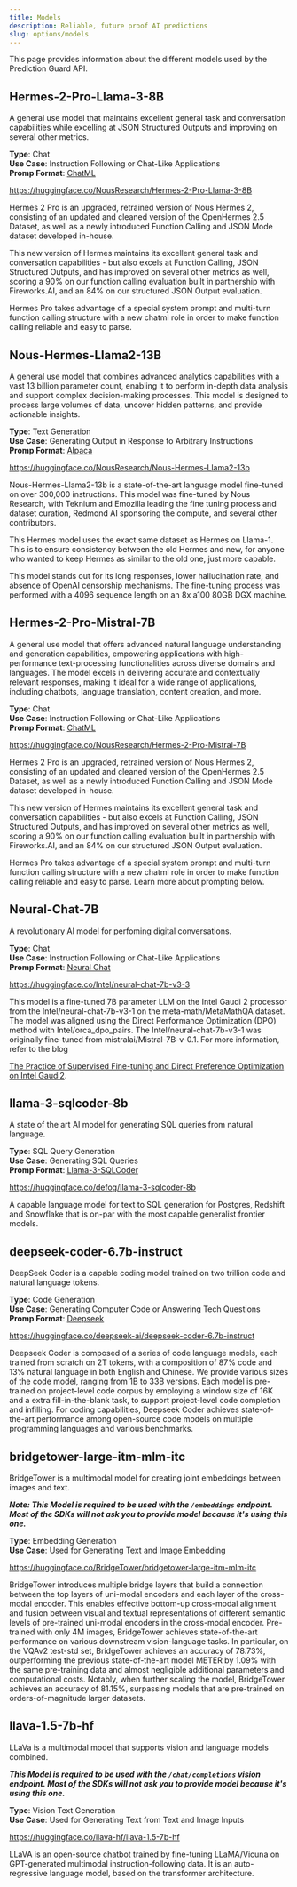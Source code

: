 ```yaml
---
title: Models
description: Reliable, future proof AI predictions
slug: options/models
---
```


This page provides information about the different models used by the Prediction
Guard API.

## Hermes-2-Pro-Llama-3-8B

A general use model that maintains excellent general task and conversation
capabilities while excelling at JSON Structured Outputs and improving on several
other metrics.

**Type**: Chat  
**Use Case**: Instruction Following or Chat-Like Applications  
**Promp Format**: [ChatML](/options/prompts#chatml)

https://huggingface.co/NousResearch/Hermes-2-Pro-Llama-3-8B

Hermes 2 Pro is an upgraded, retrained version of Nous Hermes 2, consisting of
an updated and cleaned version of the OpenHermes 2.5 Dataset, as well as a newly
introduced Function Calling and JSON Mode dataset developed in-house.

This new version of Hermes maintains its excellent general task and conversation
capabilities - but also excels at Function Calling, JSON Structured Outputs,
and has improved on several other metrics as well, scoring a 90% on our function
calling evaluation built in partnership with Fireworks.AI, and an 84% on our
structured JSON Output evaluation.

Hermes Pro takes advantage of a special system prompt and multi-turn function
calling structure with a new chatml role in order to make function calling
reliable and easy to parse.

## Nous-Hermes-Llama2-13B

A general use model that combines advanced analytics capabilities with a vast 13
billion parameter count, enabling it to perform in-depth data analysis and
support complex decision-making processes. This model is designed to process
large volumes of data, uncover hidden patterns, and provide actionable insights.

**Type**: Text Generation  
**Use Case**: Generating Output in Response to Arbitrary Instructions  
**Promp Format**: [Alpaca](/options/prompts#alpaca)

https://huggingface.co/NousResearch/Nous-Hermes-Llama2-13b

Nous-Hermes-Llama2-13b is a state-of-the-art language model fine-tuned on over
300,000 instructions. This model was fine-tuned by Nous Research, with Teknium
and Emozilla leading the fine tuning process and dataset curation, Redmond AI
sponsoring the compute, and several other contributors.

This Hermes model uses the exact same dataset as Hermes on Llama-1. This is to
ensure consistency between the old Hermes and new, for anyone who wanted to keep
Hermes as similar to the old one, just more capable.

This model stands out for its long responses, lower hallucination rate, and
absence of OpenAI censorship mechanisms. The fine-tuning process was performed
with a 4096 sequence length on an 8x a100 80GB DGX machine.

## Hermes-2-Pro-Mistral-7B

A general use model that offers advanced natural language understanding and
generation capabilities, empowering applications with high-performance
text-processing functionalities across diverse domains and languages. The model
excels in delivering accurate and contextually relevant responses, making it ideal
for a wide range of applications, including chatbots, language translation,
content creation, and more.

**Type**: Chat  
**Use Case**: Instruction Following or Chat-Like Applications  
**Promp Format**: [ChatML](/options/prompts#chatml)

https://huggingface.co/NousResearch/Hermes-2-Pro-Mistral-7B

Hermes 2 Pro is an upgraded, retrained version of Nous Hermes 2, consisting of
an updated and cleaned version of the OpenHermes 2.5 Dataset, as well as a newly
introduced Function Calling and JSON Mode dataset developed in-house.

This new version of Hermes maintains its excellent general task and conversation
capabilities - but also excels at Function Calling, JSON Structured Outputs, and
has improved on several other metrics as well, scoring a 90% on our function
calling evaluation built in partnership with Fireworks.AI, and an 84% on our
structured JSON Output evaluation.

Hermes Pro takes advantage of a special system prompt and multi-turn function
calling structure with a new chatml role in order to make function calling
reliable and easy to parse. Learn more about prompting below.

## Neural-Chat-7B

A revolutionary AI model for perfoming digital conversations.

**Type**: Chat  
**Use Case**: Instruction Following or Chat-Like Applications  
**Promp Format**: [Neural Chat](/options/prompts#neural-chat)

https://huggingface.co/Intel/neural-chat-7b-v3-3

This model is a fine-tuned 7B parameter LLM on the Intel Gaudi 2 processor from
the Intel/neural-chat-7b-v3-1 on the meta-math/MetaMathQA dataset. The model was
aligned using the Direct Performance Optimization (DPO) method with
Intel/orca_dpo_pairs. The Intel/neural-chat-7b-v3-1 was originally fine-tuned
from mistralai/Mistral-7B-v-0.1. For more information, refer to the blog

[The Practice of Supervised Fine-tuning and Direct Preference Optimization on Intel Gaudi2](https://medium.com/@NeuralCompressor/the-practice-of-supervised-finetuning-and-direct-preference-optimization-on-habana-gaudi2-a1197d8a3cd3).

## llama-3-sqlcoder-8b

A state of the art AI model for generating SQL queries from natural language.

**Type**: SQL Query Generation  
**Use Case**: Generating SQL Queries  
**Promp Format**: [Llama-3-SQLCoder](/options/prompts#llama-3-sqlcoder)

https://huggingface.co/defog/llama-3-sqlcoder-8b

A capable language model for text to SQL generation for Postgres, Redshift and
Snowflake that is on-par with the most capable generalist frontier models.

## deepseek-coder-6.7b-instruct

DeepSeek Coder is a capable coding model trained on two trillion code and natural
language tokens.

**Type**: Code Generation  
**Use Case**: Generating Computer Code or Answering Tech Questions  
**Promp Format**: [Deepseek](/options/prompts#deepseek)

https://huggingface.co/deepseek-ai/deepseek-coder-6.7b-instruct

Deepseek Coder is composed of a series of code language models, each trained
from scratch on 2T tokens, with a composition of 87% code and 13% natural
language in both English and Chinese. We provide various sizes of the code model,
ranging from 1B to 33B versions. Each model is pre-trained on project-level code
corpus by employing a window size of 16K and a extra fill-in-the-blank task, to
support project-level code completion and infilling. For coding capabilities,
Deepseek Coder achieves state-of-the-art performance among open-source code models
on multiple programming languages and various benchmarks.

## bridgetower-large-itm-mlm-itc

BridgeTower is a multimodal model for creating joint embeddings between images
and text.

_**Note: This Model is required to be used with the `/embeddings` endpoint. Most of the
SDKs will not ask you to provide model because it's using this one.**_

**Type**: Embedding Generation  
**Use Case**: Used for Generating Text and Image Embedding  

https://huggingface.co/BridgeTower/bridgetower-large-itm-mlm-itc

BridgeTower introduces multiple bridge layers that build a connection between
the top layers of uni-modal encoders and each layer of the cross-modal encoder.
This enables effective bottom-up cross-modal alignment and fusion between visual
and textual representations of different semantic levels of pre-trained uni-modal
encoders in the cross-modal encoder. Pre-trained with only 4M images, BridgeTower
achieves state-of-the-art performance on various downstream vision-language tasks.
In particular, on the VQAv2 test-std set, BridgeTower achieves an accuracy of
78.73%, outperforming the previous state-of-the-art model METER by 1.09% with
the same pre-training data and almost negligible additional parameters and
computational costs. Notably, when further scaling the model, BridgeTower
achieves an accuracy of 81.15%, surpassing models that are pre-trained on
orders-of-magnitude larger datasets.

## llava-1.5-7b-hf

LLaVa is a multimodal model that supports vision and language models combined.

_**This Model is required to be used with the `/chat/completions` vision endpoint.
Most of the SDKs will not ask you to provide model because it's using this one.**_

**Type**: Vision Text Generation  
**Use Case**: Used for Generating Text from Text and Image Inputs  

https://huggingface.co/llava-hf/llava-1.5-7b-hf

LLaVA is an open-source chatbot trained by fine-tuning LLaMA/Vicuna on
GPT-generated multimodal instruction-following data. It is an auto-regressive
language model, based on the transformer architecture.